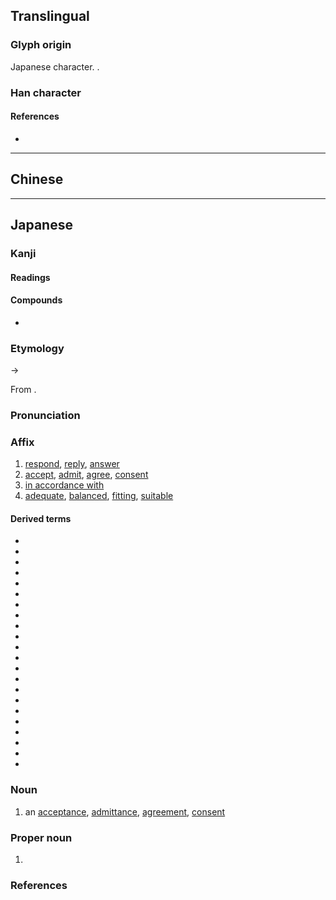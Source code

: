 {{also|應|懬|应}}
{{character info}}
==Translingual==
{{Han simplified forms|應|応|应}}

===Glyph origin===
Japanese {{w|shinjitai}} character. {{Han simp|應|f=倠|t=&nbsp;}}.

===Han character===
{{Han char|rn=61|rad=心|as=03|sn=7|four=|canj=IP,XXIP|ids=⿸广心}}

====References====
* {{Han ref|kx=0377.071|dkj=10347|dj=0703.190|hdz=20875.161|uh=5FDC|ud=24540}}

----

==Chinese==
{{zh-see|應|v}} <!-- Note: [1] 応 is not the simplified form of 懬 or 應 [2] 応 is classified as a variant character of 應 by the Ministry of Education, Taiwan [3] This character is not recognised in mainland China (not encoded in GB 18030) -->

----

==Japanese==
{{ja-kanji forms|応|應}}

===Kanji===
{{ja-kanji|grade=5|rs=心03|kyu=應}}

====Readings====
{{ja-readings
|goon=おう<おう
|kanon=よう<よう
|kun=こた-える<こた-へる, いら-える<いら-へる
|nanori=かず, たか, のぶ, のり, まさ
}}

====Compounds====
* {{ja-r|相応しい|ふさわし.い}}

===Etymology===
{{ja-kanjitab|おう|yomi=goon}}
{{IPAchar|/ou/}} → {{IPAchar|/oː/}}

From {{der|ja|ltc|sort=おう|-}} {{ltc-l|應|id=2}}.

===Pronunciation===
{{ja-pron|おう|acc=1|acc_ref=DJR}}

===Affix===
{{ja-pos|affix|おう}}

# [[respond]], [[reply#Verb|reply]], [[answer#Verb|answer]] {{gl|a [[question]], [[call#Noun|call]], etc.}}
# [[accept]], [[admit]], [[agree]], [[consent#Verb|consent]]
# [[in accordance with]]
# [[adequate]], [[balanced]], [[fitting]], [[suitable]]

====Derived terms====
{{der-top4}}
* {{ja-r|応ずる|おうずる}}
* {{ja-r|応%援|おう%えん}}
* {{ja-r|応%急|おう%きゅう}}
* {{ja-r|応%酬|おう%しゅう}}
* {{ja-r|応%召|おう%しょう}}
* {{ja-r|応%接|おう%せつ}}
* {{ja-r|応%戦|おう%せん}}
* {{ja-r|応%対|おう%たい}}
* {{ja-r|応%諾|おう%だく}}
* {{ja-r|応%答|おう%とう}}
* {{ja-r|応%分|おう%ぶん}}
* {{ja-r|応%変|おう%へん}}
* {{ja-r|応%募|おう%ぼ}}
* {{ja-r|応%用|おう%よう}}
* {{ja-r|感%応|かん%のう}}
* {{ja-r|呼%応|こ%おう}}
* {{ja-r|順%応|じゅん%のう}}
* {{ja-r|相%応|そう%おう}}
* {{ja-r|即%応|そく%おう}}
* {{ja-r|対%応|たい%おう}}
* {{ja-r|内%応|ない%おう}}
* {{ja-r|反%応|はん%のう}}
{{der-bottom}}

===Noun===
{{ja-noun|おう}}

# {{lb|ja|sort=おう|rare}} an [[acceptance]], [[admittance]], [[agreement]], [[consent#Noun|consent]]

===Proper noun===
{{ja-pos|proper|^おう}}

# {{surname|ja|A=a|nodot=1|sort=おう}}

===References===
<references/>